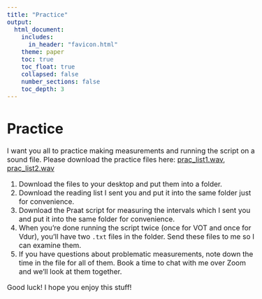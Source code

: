 ```yaml
---
title: "Practice"
output: 
  html_document:
    includes:
      in_header: "favicon.html"
    theme: paper
    toc: true
    toc_float: true
    collapsed: false
    number_sections: false
    toc_depth: 3
---
```


<style type="text/css">
  body{
  font-size: 12pt;
}
</style>

<style type="text/css">
.title {
  display: none;
}

#getting-started img {
  margin-right: 10px;
}

</style>

# Practice

I want you all to practice making measurements and running the script on a sound file. Please download the practice files here:
[prac_list1.wav](sounds/prac_list1.wav), [prac_list2.wav](sounds/prac_list2.wav)

1. Download the files to your desktop and put them into a folder.
2. Download the reading list I sent you and put it into the same folder just for convenience.
3. Download the Praat script for measuring the intervals which I sent you and put it into the same folder for convenience.
4. When you're done running the script twice (once for VOT and once for Vdur), you'll have two `.txt` files in the folder. Send these files to me so I can examine them.
5. If you have questions about problematic measurements, note down the time in the file for all of them. Book a time to chat with me over Zoom and we'll look at them together. 

Good luck! I hope you enjoy this stuff!